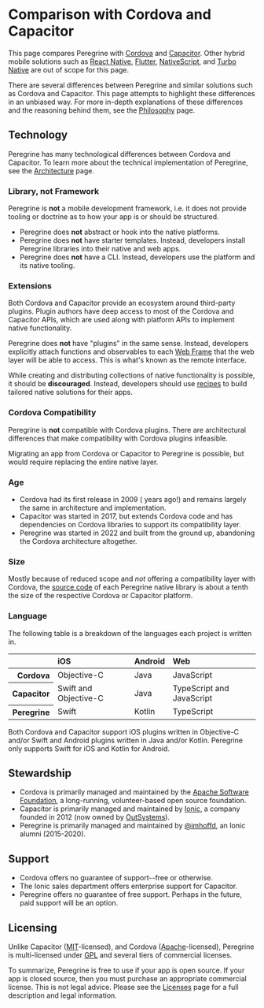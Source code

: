
# Comparison with Cordova and Capacitor

This page compares Peregrine with [Cordova](https://cordova.apache.org) and
[Capacitor](https://capacitorjs.com). Other hybrid mobile solutions such as
[React Native](https://reactnative.dev), [Flutter](https://flutter.dev),
[NativeScript](https://nativescript.org), and
[Turbo Native](https://turbo.hotwired.dev) are out of scope for this page.

There are several differences between Peregrine and similar solutions such as
Cordova and Capacitor. This page attempts to highlight these differences in an
unbiased way. For more in-depth explanations of these differences and the
reasoning behind them, see the [Philosophy](/philosophy) page.

## Technology

Peregrine has many technological differences between Cordova and Capacitor. To
learn more about the technical implementation of Peregrine, see the
[Architecture](/docs/ios/architecture) page.

### Library, not Framework

Peregrine is **not** a mobile development framework, i.e. it does not provide
tooling or doctrine as to how your app is or should be structured.

- Peregrine does **not** abstract or hook into the native platforms.
- Peregrine does **not** have starter templates. Instead, developers install
  Peregrine libraries into their native and web apps.
- Peregrine does **not** have a CLI. Instead, developers use the platform and
  its native tooling.

### Extensions

Both Cordova and Capacitor provide an ecosystem around third-party plugins.
Plugin authors have deep access to most of the Cordova and Capacitor APIs, which
are used along with platform APIs to implement native functionality.

Peregrine does **not** have "plugins" in the same sense. Instead, developers
explicitly attach functions and observables to each
[Web Frame](/docs/ios/reference/web-frames) that the web layer will be able to
access. This is what's known as the remote interface.

While creating and distributing collections of native functionality is possible,
it should be **discouraged**. Instead, developers should use
[recipes](/philosophy#recipes-not-plugins) to build tailored native solutions
for their apps.

### Cordova Compatibility

Peregrine is **not** compatible with Cordova plugins. There are architectural
differences that make compatibility with Cordova plugins infeasible.

Migrating an app from Cordova or Capacitor to Peregrine is possible, but would
require replacing the entire native layer.

### Age

- Cordova had its first release in 2009 (<YearsAgo from={2009} /> years ago!)
  and remains largely the same in architecture and implementation.
- Capacitor was started in 2017, but extends Cordova code and has dependencies
  on Cordova libraries to support its compatibility layer.
- Peregrine was started in 2022 and built from the ground up, abandoning the
  Cordova architecture altogether.

### Size

Mostly because of reduced scope and _not_ offering a compatibility layer with
Cordova, the [source code](https://github.com/peregrinejs) of each Peregrine
native library is about a tenth the size of the respective Cordova or Capacitor
platform.

### Language

The following table is a breakdown of the languages each project is written in.

<Table>
  <thead>
    <tr>
      <Th borderBottom />
      <Th align="left" borderBottom>
        iOS
      </Th>
      <Th align="left" borderBottom>
        Android
      </Th>
      <Th align="left" borderBottom>
        Web
      </Th>
    </tr>
  </thead>
  <tbody>
    <tr>
      <Th align="right" borderRight>
        Cordova
      </Th>
      <td>Objective-C</td>
      <td>Java</td>
      <td>JavaScript</td>
    </tr>
    <tr>
      <Th align="right" borderRight>
        Capacitor
      </Th>
      <td>Swift and Objective-C</td>
      <td>Java</td>
      <td>TypeScript and JavaScript</td>
    </tr>
    <tr>
      <Th align="right" borderRight>
        Peregrine
      </Th>
      <td>Swift</td>
      <td>Kotlin</td>
      <td>TypeScript</td>
    </tr>
  </tbody>
</Table>

Both Cordova and Capacitor support iOS plugins written in Objective-C and/or
Swift and Android plugins written in Java and/or Kotlin. Peregrine only supports
Swift for iOS and Kotlin for Android.

## Stewardship

- Cordova is primarily managed and maintained by the
  [Apache Software Foundation](https://www.apache.org), a long-running,
  volunteer-based open source foundation.
- Capacitor is primarily managed and maintained by [Ionic](https://ionic.io), a
  company founded in 2012 (now owned by
  [OutSystems](https://www.outsystems.com)).
- Peregrine is primarily managed and maintained by
  [@imhoffd](https://github.com/imhoffd), an Ionic alumni (2015-2020).

## Support

- Cordova offers no guarantee of support--free or otherwise.
- The Ionic sales department offers enterprise support for Capacitor.
- Peregrine offers no guarantee of free support. Perhaps in the future, paid
  support will be an option.

## Licensing

Unlike Capacitor ([MIT](https://en.wikipedia.org/wiki/MIT_License)-licensed),
and Cordova ([Apache](https://en.wikipedia.org/wiki/Apache_License)-licensed),
Peregrine is multi-licensed under
[GPL](https://en.wikipedia.org/wiki/GNU_General_Public_License) and several
tiers of commercial licenses.

To summarize, Peregrine is free to use if your app is open source. If your app
is closed source, then you must purchase an appropriate commercial license. This
is not legal advice. Please see the [Licenses](/licenses) page for a full
description and legal information.

